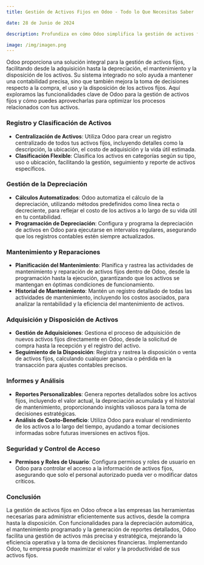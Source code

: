 ```yaml
---
title: Gestión de Activos Fijos en Odoo - Todo lo Que Necesitas Saber

date: 28 de Junio de 2024

description: Profundiza en cómo Odoo simplifica la gestión de activos fijos, desde la adquisición y el seguimiento hasta la depreciación y la disposición, facilitando una contabilidad precisa y la optimización de la utilización de activos.

image: /img/imagen.png
---
```


Odoo proporciona una solución integral para la gestión de activos fijos, facilitando desde la adquisición hasta la depreciación, el mantenimiento y la disposición de los activos. Su sistema integrado no solo ayuda a mantener una contabilidad precisa, sino que también mejora la toma de decisiones respecto a la compra, el uso y la disposición de los activos fijos. Aquí exploramos las funcionalidades clave de Odoo para la gestión de activos fijos y cómo puedes aprovecharlas para optimizar los procesos relacionados con tus activos.

### **Registro y Clasificación de Activos**

- **Centralización de Activos**: Utiliza Odoo para crear un registro centralizado de todos tus activos fijos, incluyendo detalles como la descripción, la ubicación, el costo de adquisición y la vida útil estimada.
- **Clasificación Flexible**: Clasifica los activos en categorías según su tipo, uso o ubicación, facilitando la gestión, seguimiento y reporte de activos específicos.

### **Gestión de la Depreciación**

- **Cálculos Automatizados**: Odoo automatiza el cálculo de la depreciación, utilizando métodos predefinidos como línea recta o decreciente, para reflejar el costo de los activos a lo largo de su vida útil en tu contabilidad.
- **Programación de Depreciación**: Configura y programa la depreciación de activos en Odoo para ejecutarse en intervalos regulares, asegurando que los registros contables estén siempre actualizados.

### **Mantenimiento y Reparaciones**

- **Planificación del Mantenimiento**: Planifica y rastrea las actividades de mantenimiento y reparación de activos fijos dentro de Odoo, desde la programación hasta la ejecución, garantizando que los activos se mantengan en óptimas condiciones de funcionamiento.
- **Historial de Mantenimiento**: Mantén un registro detallado de todas las actividades de mantenimiento, incluyendo los costos asociados, para analizar la rentabilidad y la eficiencia del mantenimiento de activos.

### **Adquisición y Disposición de Activos**

- **Gestión de Adquisiciones**: Gestiona el proceso de adquisición de nuevos activos fijos directamente en Odoo, desde la solicitud de compra hasta la recepción y el registro del activo.
- **Seguimiento de la Disposición**: Registra y rastrea la disposición o venta de activos fijos, calculando cualquier ganancia o pérdida en la transacción para ajustes contables precisos.

### **Informes y Análisis**

- **Reportes Personalizables**: Genera reportes detallados sobre los activos fijos, incluyendo el valor actual, la depreciación acumulada y el historial de mantenimiento, proporcionando insights valiosos para la toma de decisiones estratégicas.
- **Análisis de Costo-Beneficio**: Utiliza Odoo para evaluar el rendimiento de los activos a lo largo del tiempo, ayudando a tomar decisiones informadas sobre futuras inversiones en activos fijos.

### **Seguridad y Control de Acceso**

- **Permisos y Roles de Usuario**: Configura permisos y roles de usuario en Odoo para controlar el acceso a la información de activos fijos, asegurando que solo el personal autorizado pueda ver o modificar datos críticos.

### **Conclusión**

La gestión de activos fijos en Odoo ofrece a las empresas las herramientas necesarias para administrar eficientemente sus activos, desde la compra hasta la disposición. Con funcionalidades para la depreciación automática, el mantenimiento programado y la generación de reportes detallados, Odoo facilita una gestión de activos más precisa y estratégica, mejorando la eficiencia operativa y la toma de decisiones financieras. Implementando Odoo, tu empresa puede maximizar el valor y la productividad de sus activos fijos.
